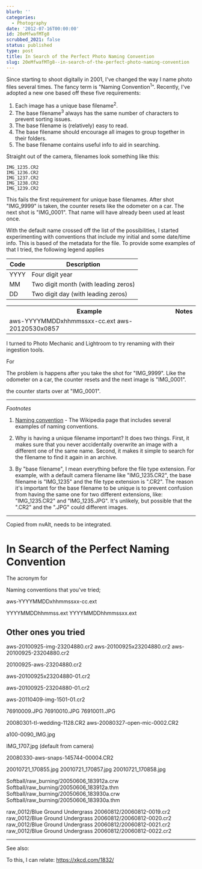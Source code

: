```yaml
---
blurb: ''
categories:
  - Photography
date: '2012-07-16T00:00:00'
id: 20eMfwafMTg8
scrubbed_2021: false
status: published
type: post
title: In Search of the Perfect Photo Naming Convention
slug: 20eMfwafMTg8--in-search-of-the-perfect-photo-naming-convention
---
```


Since starting to shoot digitally in 2001, I've changed the way I name photo files several times. The fancy term is "Naming Convention<sup>1</sup>". Recently, I've adopted a new one based off these five requirements:

1. Each image has a unique base filename<sup>2</sup>. 
2. The base filename<sup>3</sup> always has the same number of characters to prevent sorting issues.
3. The base filename is (relatively) easy to read. 
4. The base filename should encourage all images to group together in their folders.
5. The base filename contains useful info to aid in searching.


Straight out of the camera, filenames look something like this:

	IMG_1235.CR2
	IMG_1236.CR2
	IMG_1237.CR2
	IMG_1238.CR2
	IMG_1239.CR2


This fails the first requirement for unique base filenames. After shot "IMG\_9999" is taken, the counter resets like the odometer on a car. The next shot is "IMG\_0001". That name will have already been used at least once. 

With the default name crossed off the list of the possibilities, I started experimenting with conventions that include my initial and some date/time info. This is based of the metadata for the file. To provide some examples of that I tried, the following legend applies

Code	|	Description
--------|--------------
YYYY	|	Four digit year
MM		|	Two digit month (with leading zeros)
DD		|	Two digit day (with leading zeros)




<table>
	<tr>
		<th>Example</th>
		<th>Notes</th>
	</tr>
	<tr>
		<td>
			aws-YYYYMMDDxhhmmssxx-cc.ext
			aws-20120530x0857
		</td>
	</tr>
</table>




I turned to Photo Mechanic and Lightroom to try renaming with their ingestion tools. 




For  

The problem is happens after you take the shot for "IMG\_9999". Like the odometer on a car, the counter resets and the next image is "IMG\_0001".



the counter starts over at "IMG_0001". 


---

*Footnotes*

1. [Naming convention](http://en.wikipedia.org/wiki/Naming_convention) - The Wikipedia page that includes several examples of naming conventions. 

2. Why is having a unique filename important? It does two things. First, it makes sure that you never accidentally overwrite an image with a different one of the same name. Second, it makes it simple to search for the filename to find it again in an archive.

3. By "base filename", I mean everything before the file type extension. For example, with a default camera filename like "IMG\_1235.CR2", the base filename is "IMG\_1235" and the file type extension is ".CR2". The reason it's important for the base filename to be unique is to prevent confusion from having the same one for two different extensions, like: "IMG\_1235.CR2" and "IMG\_1235.JPG". It's unlikely, but possible that the ".CR2" and the ".JPG" could different images. 



------------

Copied from nvAlt, needs to be integrated. 

# In Search of the Perfect Naming Convention

The acronym for 

Naming conventions that you've tried;

aws-YYYYMMDDxhhmmssxx-cc.ext


YYYYMMDDhhmmss.ext
YYYYMMDDhhmmssxx.ext


## Other ones you tried

aws-20100925-img-23204880.cr2
aws-20100925x23204880.cr2
aws-20100925-23204880.cr2

20100925-aws-23204880.cr2

aws-20100925x23204880-01.cr2

aws-20100925-23204880-01.cr2

aws-20110409-img-1501-01.cr2


76910009.JPG
76910010.JPG
76910011.JPG



20080301-tl-wedding-1128.CR2
aws-20080327-open-mic-0002.CR2


a100-0090_IMG.jpg

IMG_1707.jpg (default from camera)

20080330-aws-snaps-145744-00004.CR2

20010721_170855.jpg
20010721_170857.jpg
20010721_170858.jpg

Softball/raw_burning/20050606_183912a.crw
Softball/raw_burning/20050606_183912a.thm
Softball/raw_burning/20050606_183930a.crw
Softball/raw_burning/20050606_183930a.thm

raw_0012/Blue Ground Undergrass 20060812/20060812-0019.cr2
raw_0012/Blue Ground Undergrass 20060812/20060812-0020.cr2
raw_0012/Blue Ground Undergrass 20060812/20060812-0021.cr2
raw_0012/Blue Ground Undergrass 20060812/20060812-0022.cr2



---


See also: 


To this, I can relate: https://xkcd.com/1832/
